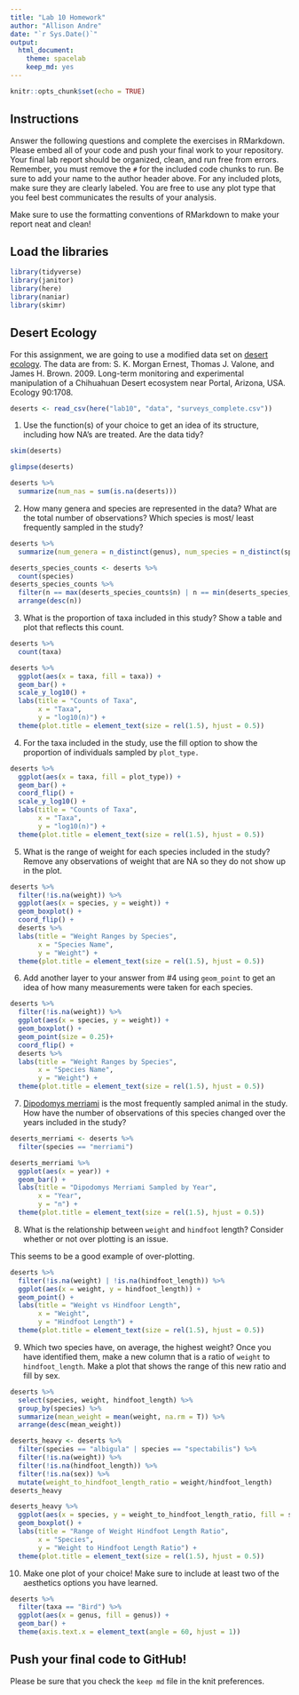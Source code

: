 ```yaml
---
title: "Lab 10 Homework"
author: "Allison Andre"
date: "`r Sys.Date()`"
output:
  html_document: 
    theme: spacelab
    keep_md: yes
---
```


```r
knitr::opts_chunk$set(echo = TRUE)
```

## Instructions
Answer the following questions and complete the exercises in RMarkdown. Please embed all of your code and push your final work to your repository. Your final lab report should be organized, clean, and run free from errors. Remember, you must remove the `#` for the included code chunks to run. Be sure to add your name to the author header above. For any included plots, make sure they are clearly labeled. You are free to use any plot type that you feel best communicates the results of your analysis.  

Make sure to use the formatting conventions of RMarkdown to make your report neat and clean!  

## Load the libraries
```r
library(tidyverse)
library(janitor)
library(here)
library(naniar)
library(skimr)
``` 

## Desert Ecology
For this assignment, we are going to use a modified data set on [desert ecology](http://esapubs.org/archive/ecol/E090/118/). The data are from: S. K. Morgan Ernest, Thomas J. Valone, and James H. Brown. 2009. Long-term monitoring and experimental manipulation of a Chihuahuan Desert ecosystem near Portal, Arizona, USA. Ecology 90:1708.
```r
deserts <- read_csv(here("lab10", "data", "surveys_complete.csv"))
```

1. Use the function(s) of your choice to get an idea of its structure, including how NA's are treated. Are the data tidy?  
```r
skim(deserts)
```
```r
glimpse(deserts)
```
```r
deserts %>% 
  summarize(num_nas = sum(is.na(deserts)))
```


2. How many genera and species are represented in the data? What are the total number of observations? Which species is most/ least frequently sampled in the study?
```r
deserts %>% 
  summarize(num_genera = n_distinct(genus), num_species = n_distinct(species), tot_observations = n())
```
```r
deserts_species_counts <- deserts %>% 
  count(species)
deserts_species_counts %>% 
  filter(n == max(deserts_species_counts$n) | n == min(deserts_species_counts$n)) %>% 
  arrange(desc(n))
```

3. What is the proportion of taxa included in this study? Show a table and plot that reflects this count.
```r
deserts %>% 
  count(taxa)
```
```r
deserts %>% 
  ggplot(aes(x = taxa, fill = taxa)) +
  geom_bar() +
  scale_y_log10() +
  labs(title = "Counts of Taxa",
       x = "Taxa",
       y = "log10(n)") +
  theme(plot.title = element_text(size = rel(1.5), hjust = 0.5))
```


4. For the taxa included in the study, use the fill option to show the proportion of individuals sampled by `plot_type.`
```r
deserts %>% 
  ggplot(aes(x = taxa, fill = plot_type)) +
  geom_bar() +
  coord_flip() +
  scale_y_log10() +
  labs(title = "Counts of Taxa",
       x = "Taxa",
       y = "log10(n)") +
  theme(plot.title = element_text(size = rel(1.5), hjust = 0.5))
```

5. What is the range of weight for each species included in the study? Remove any observations of weight that are NA so they do not show up in the plot.
```r
deserts %>% 
  filter(!is.na(weight)) %>% 
  ggplot(aes(x = species, y = weight)) +
  geom_boxplot() +
  coord_flip() +
  deserts %>% 
  labs(title = "Weight Ranges by Species",
       x = "Species Name",
       y = "Weight") +
  theme(plot.title = element_text(size = rel(1.5), hjust = 0.5))
```

6. Add another layer to your answer from #4 using `geom_point` to get an idea of how many measurements were taken for each species.
```r
deserts %>% 
  filter(!is.na(weight)) %>% 
  ggplot(aes(x = species, y = weight)) +
  geom_boxplot() +
  geom_point(size = 0.25)+
  coord_flip() +
  deserts %>% 
  labs(title = "Weight Ranges by Species",
       x = "Species Name",
       y = "Weight") +
  theme(plot.title = element_text(size = rel(1.5), hjust = 0.5))
```

7. [Dipodomys merriami](https://en.wikipedia.org/wiki/Merriam's_kangaroo_rat) is the most frequently sampled animal in the study. How have the number of observations of this species changed over the years included in the study?
```r
deserts_merriami <- deserts %>% 
  filter(species == "merriami")
```

```r
deserts_merriami %>% 
  ggplot(aes(x = year)) +
  geom_bar() +
  labs(title = "Dipodomys Merriami Sampled by Year",
       x = "Year",
       y = "n") +
  theme(plot.title = element_text(size = rel(1.5), hjust = 0.5))
```

8. What is the relationship between `weight` and `hindfoot` length? Consider whether or not over plotting is an issue.

This seems to be a good example of over-plotting. 
```r
deserts %>% 
  filter(!is.na(weight) | !is.na(hindfoot_length)) %>% 
  ggplot(aes(x = weight, y = hindfoot_length)) +
  geom_point() +
  labs(title = "Weight vs Hindfoor Length",
       x = "Weight",
       y = "Hindfoot Length") +
  theme(plot.title = element_text(size = rel(1.5), hjust = 0.5))
```

9. Which two species have, on average, the highest weight? Once you have identified them, make a new column that is a ratio of `weight` to `hindfoot_length`. Make a plot that shows the range of this new ratio and fill by sex.

```r
deserts %>% 
  select(species, weight, hindfoot_length) %>% 
  group_by(species) %>% 
  summarize(mean_weight = mean(weight, na.rm = T)) %>% 
  arrange(desc(mean_weight))
```

```r
deserts_heavy <- deserts %>% 
  filter(species == "albigula" | species == "spectabilis") %>% 
  filter(!is.na(weight)) %>% 
  filter(!is.na(hindfoot_length)) %>% 
  filter(!is.na(sex)) %>% 
  mutate(weight_to_hindfoot_length_ratio = weight/hindfoot_length)
deserts_heavy
```


```r
deserts_heavy %>% 
  ggplot(aes(x = species, y = weight_to_hindfoot_length_ratio, fill = sex)) +
  geom_boxplot() +
  labs(title = "Range of Weight Hindfoot Length Ratio",
       x = "Species",
       y = "Weight to Hindfoot Length Ratio") +
  theme(plot.title = element_text(size = rel(1.5), hjust = 0.5))
```

10. Make one plot of your choice! Make sure to include at least two of the aesthetics options you have learned.
```r
deserts %>% 
  filter(taxa == "Bird") %>% 
  ggplot(aes(x = genus, fill = genus)) +
  geom_bar() +
  theme(axis.text.x = element_text(angle = 60, hjust = 1))
```

## Push your final code to GitHub!
Please be sure that you check the `keep md` file in the knit preferences.



